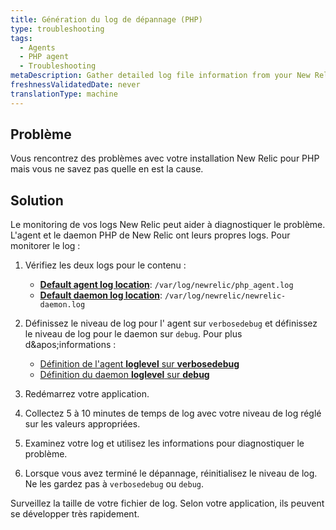 ```yaml
---
title: Génération du log de dépannage (PHP)
type: troubleshooting
tags:
  - Agents
  - PHP agent
  - Troubleshooting
metaDescription: Gather detailed log file information from your New Relic for PHP installation to diagnose issues.
freshnessValidatedDate: never
translationType: machine
---
```


## Problème

Vous rencontrez des problèmes avec votre installation New Relic pour PHP mais vous ne savez pas quelle en est la cause.

## Solution

Le monitoring de vos logs New Relic peut aider à diagnostiquer le problème. L'agent et le daemon PHP de New Relic ont leurs propres logs. Pour monitorer le log :

1. Vérifiez les deux logs pour le contenu :

   * <DNT>**[Default agent log location](/docs/apm/agents/php-agent/configuration/php-agent-configuration/#inivar-logfile)**</DNT>: `/var/log/newrelic/php_agent.log`
   * <DNT>**[Default daemon log location](/docs/apm/agents/php-agent/configuration/php-agent-configuration/#inivar-daemon-logfile)**</DNT>: `/var/log/newrelic/newrelic-daemon.log`

2. Définissez le niveau de log pour l' agent sur `verbosedebug` et définissez le niveau de log pour le daemon sur `debug`. Pour plus d&amp;apos;informations :

   * [Définition de l'agent <DNT>**loglevel**</DNT> sur <DNT>**verbosedebug**</DNT>](/docs/apm/agents/php-agent/configuration/php-agent-configuration/#inivar-loglevel)
   * [Définition du daemon <DNT>**loglevel**</DNT> sur <DNT>**debug**</DNT>](/docs/apm/agents/php-agent/configuration/php-agent-configuration/#inivar-daemon-loglevel)

3. Redémarrez votre application.

4. Collectez 5 à 10 minutes de temps de log avec votre niveau de log réglé sur les valeurs appropriées.

5. Examinez votre log et utilisez les informations pour diagnostiquer le problème.

6. Lorsque vous avez terminé le dépannage, réinitialisez le niveau de log. Ne les gardez pas à `verbosedebug` ou `debug`.

<Callout variant="caution">
  Surveillez la taille de votre fichier de log. Selon votre application, ils peuvent se développer très rapidement.
</Callout>